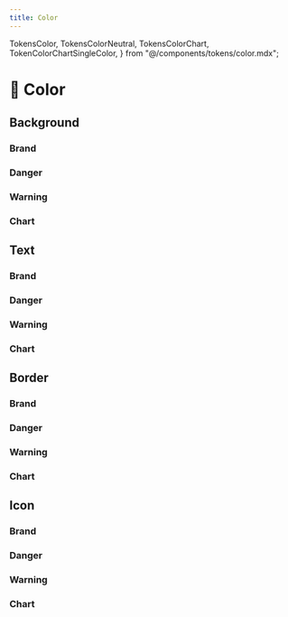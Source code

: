 ```yaml
---
title: Color
---
```


  TokensColor,
  TokensColorNeutral,
  TokensColorChart,
  TokenColorChartSingleColor,
} from "@/components/tokens/color.mdx";

# 🎨 Color

## Background

<TokensColorNeutral type="bg" />

### Brand

<TokensColor type="bg" color="brand" />

### Danger

<TokensColor type="bg" color="danger" />

### Warning

<TokensColor type="bg" color="warning" />

### Chart

<TokensColorChart type="bg" role="chart" />

## Text

<TokensColorNeutral type="text" />

### Brand

<TokensColor type="text" color="brand" />

### Danger

<TokensColor type="text" color="danger" />

### Warning

<TokensColor type="text" color="warning" />

### Chart

<TokensColorChart type="text" role="chart" />

## Border

<TokensColorNeutral type="border" />

### Brand

<TokensColor type="border" color="brand" />

### Danger

<TokensColor type="border" color="danger" />

### Warning

<TokensColor type="border" color="warning" />

### Chart

<TokensColorChart type="border" role="chart" />

## Icon

<TokensColorNeutral type="icon" />

### Brand

<TokensColor type="icon" color="brand" />

### Danger

<TokensColor type="icon" color="danger" />

### Warning

<TokensColor type="icon" color="warning" />

### Chart

<TokensColorChart type="icon" role="chart" />
